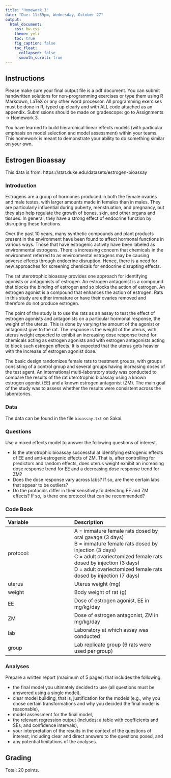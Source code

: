 ```yaml
---
title: "Homework 3"
date: "Due: 11:59pm, Wednesday, October 27"
output: 
  html_document: 
    css: hw.css
    theme: yeti
    toc: true
    fig_caption: false
    toc_float:
      collapsed: false
      smooth_scroll: true
---
```


## Instructions

Please make sure your final output file is a pdf document. You can submit handwritten solutions for non-programming exercises or type them using R Markdown, LaTeX or any other word processor. All programming exercises must be done in R, typed up clearly and with ALL code attached as an appendix. Submissions should be made on gradescope: go to Assignments $\rightarrow$ Homework 3.

You have learned to build hierarchical linear effects models (with particular emphasis on model selection and model assessment) within your teams. This homework is meant to demonstrate your ability to do something similar on your own.


## Estrogen Bioassay

This data is from: https://stat.duke.edu/datasets/estrogen-bioassay

### Introduction

Estrogens are a group of hormones produced in both the female ovaries and male testes, with larger amounts made in females than in males. They are particularly influential during puberty, menstruation, and pregnancy, but they also help regulate the growth of bones, skin, and other organs and tissues. In general, they have a strong effect of endocrine function by disrupting these functions.

Over the past 10 years, many synthetic compounds and plant products present in the environment have been found to affect hormonal functions in various ways. Those that have estrogenic activity have been labeled as environmental estrogens. There is increasing concern that chemicals in the environment referred to as environmental estrogens may be causing adverse effects through endocrine disruption. Hence, there is a need for new approaches for screening chemicals for endocrine disrupting effects. 

The rat uterotrophic bioassay provides one approach for identifying agonists or antagonists of estrogen. An estrogen antagonist is a compound that blocks the binding of estrogen and so blocks the action of estrogen. An estrogen agonist is a compound that enhances the action of estrogen. Rats in this study are either immature or have their ovaries removed and therefore do not produce estrogen. 

The point of the study is to use the rats as an assay to test the effect of estrogen agonists and antagonists on a particular hormonal response, the weight of the uterus. This is done by varying the amount of the agonist or antagonist give to the rat. The response is the weight of the uterus, with uterus weight expected to exhibit an increasing dose response trend for chemicals acting as estrogen agonists and with estrogen antagonists acting to block such estrogen effects. It is expected that the uterus gets heavier with the increase of estrogen agonist dose.

The basic design randomizes female rats to treatment groups, with groups consisting of a control group and several groups having increasing doses of the test agent. An international multi-laboratory study was conducted to compare the results of the rat uterotrophic bioassay using a known estrogen agonist (EE) and a known estrogen antagonist (ZM). The main goal of the study was to assess whether the results were consistent across the laboratories.


### Data

The data can be found in the file `bioassay.txt` on Sakai.


### Questions

Use a mixed effects model to answer the following questions of interest.

- Is the uterotrophic bioassay successful at identifying estrogenic effects of EE and anti-estrogenic effects of ZM. That is, after controlling for predictors and random effects, does uterus weight exhibit an increasing dose response trend for EE and a decreasing dose response trend for ZM?
- Does the dose response vary across labs? If so, are there certain labs that appear to be outliers?
- Do the protocols differ in their sensitivity to detecting EE and ZM effects? If so, is there one protocol that can be recommended?


### Code Book
      
Variable       |        Description
:------------- | :-------------------
protocol:      | A = immature female rats dosed by oral gavage (3 days) <br /> B = immature female rats dosed by injection (3 days) <br /> C = adult ovariectomized female rats dosed by injection (3 days) <br /> D = adult ovariectomized female rats dosed by injection (7 days)
uterus      |  Uterus weight (mg)
weight      |  Body weight of rat (g)
EE       | Dose of estrogen agonist, EE in mg/kg/day
ZM       | Dose of estrogen antagonist, ZM in mg/kg/day
lab       | Laboratory at which assay was conducted
group       | Lab replicate group (6 rats were used per group)



### Analyses

Prepare a written report (maximum of 5 pages) that includes the following:

- the final model you ultimately decided to use (all questions must be answered using a single model),
- clear model building, that is, justification for the models (e.g., why you chose certain transformations and why you decided the final model is reasonable),
- model assessment for the final model,
- the relevant regression output (includes: a table with coefficients and SEs, and confidence intervals),
- your interpretation of the results in the context of the questions of interest, including clear and direct answers to the questions posed, and
- any potential limitations of the analyses.

    
    



## Grading

Total: 20 points.
  
  
  